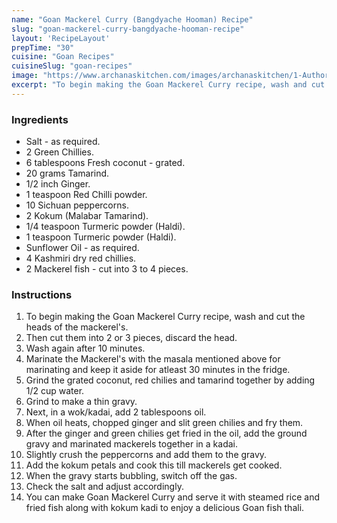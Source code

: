 ---
name: "Goan Mackerel Curry (Bangdyache Hooman) Recipe"
slug: "goan-mackerel-curry-bangdyache-hooman-recipe"
layout: 'RecipeLayout'
prepTime: "30"
cuisine: "Goan Recipes"
cuisineSlug: "goan-recipes"
image: "https://www.archanaskitchen.com/images/archanaskitchen/1-Author/Raksha_Kamat/Goan_Mackerel_Curry__Bangdyache_Hooman.jpg"
excerpt: "To begin making the Goan Mackerel Curry recipe, wash and cut the heads of the mackerels"
---

### Ingredients

- Salt - as required.
- 2 Green Chillies.
- 6 tablespoons Fresh coconut - grated.
- 20 grams Tamarind.
- 1/2 inch Ginger.
- 1 teaspoon Red Chilli powder.
- 10 Sichuan peppercorns.
- 2 Kokum (Malabar Tamarind).
- 1/4 teaspoon Turmeric powder (Haldi).
- 1 teaspoon Turmeric powder (Haldi).
- Sunflower Oil - as required.
- 4 Kashmiri dry red chillies.
- 2 Mackerel fish - cut into 3 to 4 pieces.

### Instructions

1. To begin making the Goan Mackerel Curry recipe, wash and cut the heads of the mackerel's.
1. Then cut them into 2 or 3 pieces, discard the head.
1. Wash again after 10 minutes.
1. Marinate the Mackerel's with the masala mentioned above for marinating and keep it aside for atleast 30 minutes in the fridge.
1. Grind the grated coconut, red chilies and tamarind together by adding 1/2 cup water.
1. Grind to make a thin gravy.
1. Next, in a wok/kadai, add 2 tablespoons oil.
1. When oil heats, chopped ginger and slit green chilies and fry them.
1. After the ginger and green chilies get fried in the oil, add the ground gravy and marinated mackerels together in a kadai.
1. Slightly crush the peppercorns and add them to the gravy.
1. Add the kokum petals and cook this till mackerels get cooked.
1. When the gravy starts bubbling, switch off the gas.
1. Check the salt and adjust accordingly.
1. You can make Goan Mackerel Curry and serve it with steamed rice and fried fish along with kokum kadi to enjoy a delicious Goan fish thali.

